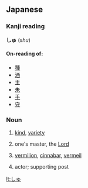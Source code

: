 ==Japanese==

===Kanji reading===
'''しゅ''' (''shu'')
====On-reading of:====
* [[種]]
* [[酒]]
* [[主]] 
* [[朱]] 
* [[手]]
* [[守]]

===Noun===
{{ja-noun|h|rom=shu}}

# {{ja-def|種}} [[kind]], [[variety]]
# {{ja-def|主}} one's master, the [[Lord]]
# {{ja-def|朱}} [[vermilion]], [[cinnabar]], [[vermeil]]
# {{ja-def|侏}} actor; supporting post

[[lt:しゅ]]